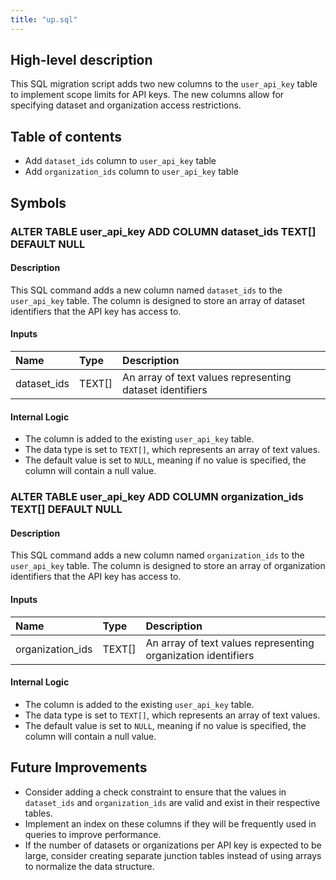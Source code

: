 ```yaml
---
title: "up.sql"
---
```


## High-level description
This SQL migration script adds two new columns to the `user_api_key` table to implement scope limits for API keys. The new columns allow for specifying dataset and organization access restrictions.

## Table of contents
- Add `dataset_ids` column to `user_api_key` table
- Add `organization_ids` column to `user_api_key` table

## Symbols

### ALTER TABLE user_api_key ADD COLUMN dataset_ids TEXT[] DEFAULT NULL
#### Description
This SQL command adds a new column named `dataset_ids` to the `user_api_key` table. The column is designed to store an array of dataset identifiers that the API key has access to.

#### Inputs
| Name | Type | Description |
|:-----|:-----|:------------|
| dataset_ids | TEXT[] | An array of text values representing dataset identifiers |

#### Internal Logic
- The column is added to the existing `user_api_key` table.
- The data type is set to `TEXT[]`, which represents an array of text values.
- The default value is set to `NULL`, meaning if no value is specified, the column will contain a null value.

### ALTER TABLE user_api_key ADD COLUMN organization_ids TEXT[] DEFAULT NULL
#### Description
This SQL command adds a new column named `organization_ids` to the `user_api_key` table. The column is designed to store an array of organization identifiers that the API key has access to.

#### Inputs
| Name | Type | Description |
|:-----|:-----|:------------|
| organization_ids | TEXT[] | An array of text values representing organization identifiers |

#### Internal Logic
- The column is added to the existing `user_api_key` table.
- The data type is set to `TEXT[]`, which represents an array of text values.
- The default value is set to `NULL`, meaning if no value is specified, the column will contain a null value.

## Future Improvements
- Consider adding a check constraint to ensure that the values in `dataset_ids` and `organization_ids` are valid and exist in their respective tables.
- Implement an index on these columns if they will be frequently used in queries to improve performance.
- If the number of datasets or organizations per API key is expected to be large, consider creating separate junction tables instead of using arrays to normalize the data structure.